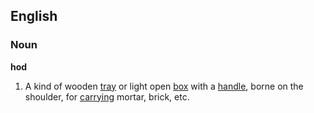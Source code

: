 ==English==
===Noun===
'''hod'''
#A kind of wooden [[tray]] or light open [[box]] with a [[handle]], borne on the shoulder, for [[carry]]ing mortar, brick, etc.